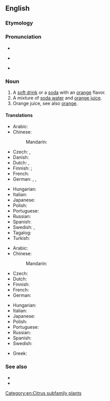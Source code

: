 ==English==

===Etymology===
{{suffix|en|orange|ade}}

===Pronunciation===
* {{audio|en-us-orangeade.ogg|Audio (US)|lang=en}}
* {{a|UK}} {{IPA|/ˈɒ.ɹɪn.ˌdʒeɪd/|lang=en}}
* {{rhymes|eɪd|lang=en}}

===Noun===
{{en-noun|~}}

# A [[soft drink]] or a [[soda]] with an [[orange]] flavor.
# A mixture of [[soda water]] and [[orange juice]].
# Orange juice, see also [[orange]].

====Translations====
{{trans-top|orange-flavored soft drink}}
* Arabic: {{t|ar|شَرٰب اَلْبُرْتُقَال|m}}
* Chinese:
*: Mandarin: {{t+|cmn|橘子水|tr=júzi shuǐ|sc=Hani}}
* Czech: {{t+|cs|oranžáda|f}}, {{t|cs|pomerančová limonáda|f}}
* Danish: {{t|da|appelsinvand}}
* Dutch: {{t|nl|sinaasappellimonade}}, {{t|nl|appelsienlimonade}}
* Finnish: {{t|fi|appelsiinijuoma}}; {{t|fi|appelsiinilimonadi}} {{qualifier|soda}}
* French: {{t+|fr|orangeade|f}}
* German: {{t+|de|Orangeade|f}}, {{t|de|Orangenlimo|f}}, {{t+|de|Orangenlimonade|f}}
{{trans-mid}}
* Hungarian: {{t+|hu|narancsszörp}}
* Italian: {{t+|it|aranciata|f}}
* Japanese: {{t|ja|オレンジエード|tr=orenjiēdo|sc=Jpan}}
* Polish: {{t+|pl|oranżada|f}}
* Portuguese: {{t|pt|laranjada|f}}
* Russian: {{t+|ru|оранжа́д|m}}
* Spanish: {{t+|es|naranjada|f}}
* Swedish: {{t|sv|apelsinläskedryck}}, {{t|sv|apelsinlemonad}}
* Tagalog: {{t|tl|limunadang kahel}}
* Turkish: {{t|tr|portakal şurubu}}
{{trans-bottom}}

{{trans-top|soda water and orange juice}}
* Arabic: {{t-needed|ar}}
* Chinese:
*: Mandarin: {{t+|cmn|橘子水|tr=júzi shuǐ|sc=Hani}}
* Czech: {{t+|cs|oranžáda|f}}
* Dutch: {{t|nl|appelsiensap met spa bruis|n}}
* Finnish: {{t|fi|appelsiinisooda}}
* French: {{t+|fr|orangeade|f}}
* German: {{t+|de|Orangenlimonade|f}}
{{trans-mid}}
* Hungarian: {{t|hu|oranzsád}}
* Italian: {{t|it|oransoda|f}}
* Japanese: {{t|ja|オレンジエード|tr=orenjiēdo|sc=Jpan}}
* Polish: {{t+|pl|oranżada|f}}
* Portuguese: {{t|pt|laranjada|f}}
* Russian: {{t+|ru|оранжа́д|m}}
* Spanish: {{t+|es|naranjada|f}}
* Swedish: {{t|sv|apelsinlemonad}}
{{trans-bottom}}

{{checktrans-top}}
* Greek: {{t+|el|πορτοκαλάδα|f}}
{{trans-bottom}}

===See also===
* {{l|en|lemonade}}
* {{l|en|grenadine}}

[[Category:en:Citrus subfamily plants]]